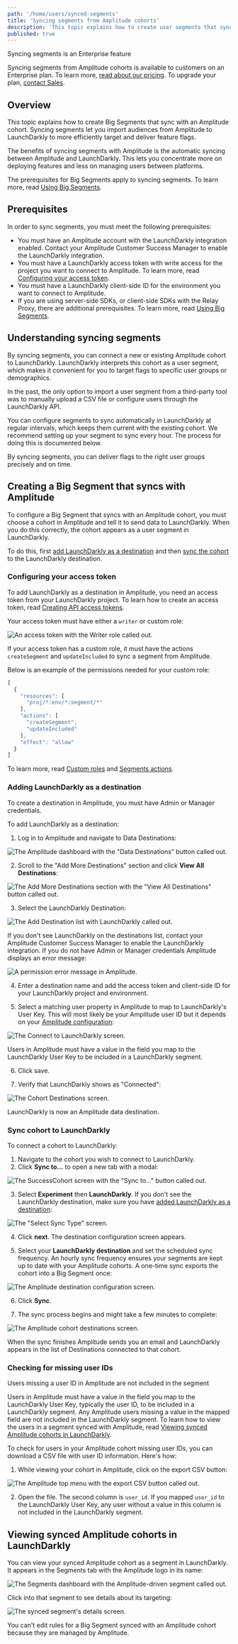 ```yaml
---
path: '/home/users/synced-segments'
title: 'Syncing segments from Amplitude cohorts'
description: 'This topic explains how to create user segments that sync with an Amplitude cohort.'
published: true
---
```


<Callout intent="primary">
  <CalloutTitle>Syncing segments is an Enterprise feature</CalloutTitle>
  <CalloutDescription>

Syncing segments from Amplitude cohorts is available to customers on an Enterprise plan. To learn more, [read about our pricing](https://launchdarkly.com/pricing/). To upgrade your plan, [contact Sales](https://launchdarkly.com/contact-sales/).

  </CalloutDescription>
</Callout>

## Overview

This topic explains how to create Big Segments that sync with an Amplitude cohort. Syncing segments let you import audiences from Amplitude to LaunchDarkly to more efficiently target and deliver feature flags.

The benefits of syncing segments with Amplitude is the automatic syncing between Amplitude and LaunchDarkly.
This lets you concentrate more on deploying features and less on managing users between platforms.

The prerequisites for Big Segments apply to syncing segments. To learn more, read [Using Big Segments](/home/users/big-segments#using-big-segments).

## Prerequisites

In order to sync segments, you must meet the following prerequisites:

- You must have an Amplitude account with the LaunchDarkly integration enabled. Contact your Amplitude Customer Success Manager to enable the LaunchDarkly integration.
- You must have a LaunchDarkly access token with write access for the project you want to connect to Amplitude. To learn more, read [Configuring your access token](#configuring-your-access-token).
- You must have a LaunchDarkly client-side ID for the environment you want to connect to Amplitude.
- If you are using server-side SDKs, or client-side SDKs with the Relay Proxy, there are additional prerequisites. To learn more, read [Using Big Segments](/home/users/big-segments#using-big-segments).

## Understanding syncing segments

By syncing segments, you can connect a new or existing Amplitude cohort to LaunchDarkly. LaunchDarkly interprets this cohort as a user segment, which makes it convenient for you to target flags to specific user groups or demographics.

In the past, the only option to import a user segment from a third-party tool was to manually upload a CSV file or configure users through the LaunchDarkly API.

You can configure segments to sync automatically in LaunchDarkly at regular intervals, which keeps them current with the existing cohort. We recommend setting up your segment to sync every hour. The process for doing this is documented below.

By syncing segments, you can deliver flags to the right user groups precisely and on time.

## Creating a Big Segment that syncs with Amplitude

To configure a Big Segment that syncs with an Amplitude cohort, you must choose a cohort in Amplitude and tell it to send data to LaunchDarkly. When you do this correctly, the cohort appears as a user segment in LaunchDarkly.

To do this, first [add LaunchDarkly as a destination](#adding-launchdarkly-as-a-destination) and then [sync the cohort](#sync-cohort-to-launchdarkly) to the LaunchDarkly destination.

### Configuring your access token

To add LaunchDarkly as a destination in Amplitude, you need an access token from your LaunchDarkly project. To learn how to create an access token, read [Creating API access tokens](/home/account-security/api-access-tokens#creating-api-access-tokens).

Your access token must have either a `writer` or custom role:

![An access token with the Writer role called out.](../../images/create-access-token.png)

If your access token has a custom role, it must have the actions `createSegment` and `updateIncluded` to sync a segment from Amplitude.

Below is an example of the permissions needed for your custom role:

```js
[
  {
    "resources": [
      "proj/*:env/*:segment/*"
    ],
    "actions": [
      "createSegment",
      "updateIncluded"
    ],
    "effect": "allow"
  }
]
```

To learn more, read [Custom roles](https://docs.launchdarkly.com/home/members/custom-roles) and [Segments actions](https://docs.launchdarkly.com/home/members/role-actions#segments-actions).

### Adding LaunchDarkly as a destination

To create a destination in Amplitude, you must have Admin or Manager credentials.

To add LaunchDarkly as a destination:

1. Log in to Amplitude and navigate to Data Destinations:

![The Amplitude dashboard with the "Data Destinations" button called out.](../../images/segments-amplitude-data-destinations.png)

2. Scroll to the "Add More Destinations" section and click **View All Destinations**:

![The Add More Destinations section with the "View All Destinations" button called out.](../../images/segments-amplitude-view-all-destinations.png)

3. Select the LaunchDarkly Destination:

![The Add Destination list with LaunchDarkly called out.](../../images/segments-amplitude-launchdarkly-destination.png)

If you don't see LaunchDarkly on the destinations list, contact your Amplitude Customer Success Manager to enable the LaunchDarkly integration. If you do not have Admin or Manager credentials Amplitude displays an error message:

![A permission error message in Amplitude.](../../images/segment-amplitude-permission-error.png)

4. Enter a destination name and add the access token and client-side ID for your LaunchDarkly project and environment.

5. Select a matching user property in Amplitude to map to LaunchDarkly's User Key. This will most likely be your Amplitude user ID but it depends on your [Amplitude configuration](https://help.amplitude.com/hc/en-us/articles/206404628-Step-2-Identifying-your-users):

![The Connect to LaunchDarkly screen.](../../images/segments-amplitude-configure-destination.png)

Users in Amplitude must have a value in the field you map to the LaunchDarkly User Key to be included in a LaunchDarkly segment.

6. Click save.

7. Verify that LaunchDarkly shows as "Connected":

![The Cohort Destinations screen.](../../images/segments-amplitude-connected-destination.png)

LaunchDarkly is now an Amplitude data destination.

### Sync cohort to LaunchDarkly

To connect a cohort to LaunchDarkly:

1. Navigate to the cohort you wish to connect to LaunchDarkly.
2. Click **Sync to...** to open a new tab with a modal:

![The SuccessCohort screen with the "Sync to..." button called out.](../../images/segments-amplitude-sync.png)

3. Select **Experiment** then **LaunchDarkly**. If you don't see the LaunchDarkly destination, make sure you have [added LaunchDarkly as a destination](#adding-launchdarkly-as-a-destination):

![The "Select Sync Type" screen.](../../images/segments-amplitude-select-sync-type.png)

4. Click **next**. The destination configuration screen appears.

5. Select your **LaunchDarkly destination** and set the scheduled sync frequency. An hourly sync frequency ensures your segments are kept up to date with your Amplitude cohorts. A one-time sync exports the cohort into a Big Segment once:

![The Amplitude destination configuration screen.](../../images/segments-amplitude-destination-config.png)

6. Click **Sync**.

7. The sync process begins and might take a few minutes to complete:

![The Amplitude cohort destinations screen.](../../images/segments-amplitude-cohort-destinations.png)

When the sync finishes Amplitude sends you an email and LaunchDarkly appears in the list of Destinations connected to that cohort.

### Checking for missing user IDs

<Callout intent="info">
<CalloutTitle>Users missing a user ID in Amplitude are not included in the segment</CalloutTitle>
<CalloutDescription>

Users in Amplitude must have a value in the field you map to the LaunchDarkly User Key, typically the user ID, to be included in a LaunchDarkly segment. Any Amplitude users missing a value in the mapped field are not included in the LaunchDarkly segment. To learn how to view the users in a segment synced with Amplitude, read [Viewing synced Amplitude cohorts in LaunchDarkly](/home/users/synced-segments#viewing-synced-amplitude-cohorts-in-launchdarkly).

</CalloutDescription>
</Callout>

To check for users in your Amplitude cohort missing user IDs, you can download a CSV file with user ID information. Here's how:

1. While viewing your cohort in Amplitude, click on the export CSV button:

![The Amplitude top menu with the export CSV button called out.](../../images/segment-amplitude-export-csv.png)

2. Open the file. The second column is `user_id`. If you mapped `user_id` to the LaunchDarkly User Key, any user without a value in this column is not included in the LaunchDarkly segment.

## Viewing synced Amplitude cohorts in LaunchDarkly

You can view your synced Amplitude cohort as a segment in LaunchDarkly. It appears in the Segments tab with the Amplitude logo in its name:

![The Segments dashboard with the Amplitude-driven segment called out.](../../images/segments-amplitude-dashboard-callout.png)

Click into that segment to see details about its targeting:

![The synced segment's details screen.](../../images/segments-amplitude-sync-in-ld.png)

You can't edit rules for a Big Segment synced with an Amplitude cohort because they are managed by Amplitude.
